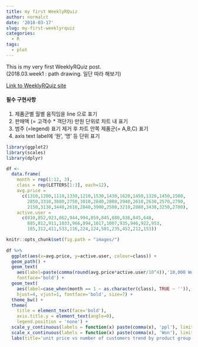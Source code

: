 ```yaml
---
title: my first WeeklyRQuiz
author: normalct
date: '2018-03-17'
slug: my-first-weeklyrquiz
categories:
  - R
tags:
  - plot
---
```


This is my very first WeeklyRQuiz post.  
(2018.03.week1 : path drawing.  일단 따라 해보기)

[Link to WeeklyRQuiz site](https://github.com/R-Korea/weekly_R_quiz/tree/master/201803/1.path_drawing)

#### 필수 구현사항

1. 제품군별 월별 움직임을 line 으로 표기
2. 판매액 (= 고객수 * 객단가) 만원 단위로 차트 내 표기
3. 범주 (=legend) 표기 제거 후 차트 안쪽 제품군(= A,B,C) 표기
4. axis text label에 '원', '명' 등 단위 표기

```r
library(ggplot2)
library(scales)
library(dplyr)

df <- 
  data.frame(
    month = rep(1:12, 3),
    class = rep(LETTERS[1:3], each=12),
    avg.price = 
      c(1310,1200,1110,1330,1210,1530,1430,1620,1450,1320,1450,1580,
        2850,3310,3880,2750,3010,2840,2880,2940,2610,2630,2570,2790,
        2150,3130,3440,2610,2840,3900,2500,3210,2880,3430,3250,2700),
    active.user = 
      c(810,852,923,862,944,994,859,845,880,836,845,648,
        885,812,911,1033,966,894,1017,1007,935,946,922,953,
        185,312,411,533,116,224,124,501,235,452,212,153))
```

```r
knitr::opts_chunk$set(fig.path = "images/")
  
df %>%
  ggplot(aes(x=avg.price, y=active.user, colour=class)) +
  geom_path() +
  geom_text(
    aes(label=paste(comma(round(avg.price*active.user/10^4)),'10,000 Won')),
    fontface='bold') +
  geom_text(
    aes(label=case_when(month == 1 ~ as.character(class), TRUE ~ '')), 
    hjust=4, vjust=1, fontface='bold', size=7) +
  theme_bw() +
  theme(
    title = element_text(face='bold'),
    axis.title.y = element_text(angle=0), 
    legend.position = 'none') +
  scale_y_continuous(labels = function(x) paste(comma(x), 'ppl'), limits = c(0,1200)) +
  scale_x_continuous(labels = function(x) paste(comma(x), 'Won'), limits = c(0,4500)) +
  labs(title='unit price vs number of customers trend by product group', y='number of customers', x='unit price')
```

